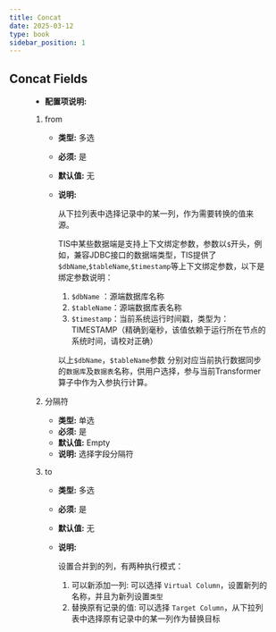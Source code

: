 ```yaml
---
title: Concat
date: 2025-03-12
type: book
sidebar_position: 1
---
```



## Concat Fields

<Figure img={require('./ConcatUDF.png')}/>

* **配置项说明:** 

<PluginFields>

1. from

	* **类型:** 多选
	* **必须:** 是
	* **默认值:** 无
	* **说明:** 

		从下拉列表中选择记录中的某一列，作为需要转换的值来源。
		
		TIS中某些数据端是支持上下文绑定参数，参数以`$`开头，例如，兼容JDBC接口的数据端类型，TIS提供了`$dbName`,`$tableName`,`$timestamp`等上下文绑定参数，以下是绑定参数说明：
		1. `$dbName` ：源端数据库名称
		2. `$tableName`：源端数据库表名称
		3. `$timestamp`：当前系统运行时间戳，类型为：TIMESTAMP（精确到毫秒，该值依赖于运行所在节点的系统时间，请校对正确）
		
		以上`$dbName`，`$tableName`参数 分别对应当前执行数据同步的`数据库`及`数据表`名称，供用户选择，参与当前Transformer算子中作为入参执行计算。

2. 分隔符

	* **类型:** 单选
	* **必须:** 是
	* **默认值:** Empty
	* **说明:** 		选择字段分隔符

3. to

	* **类型:** 多选
	* **必须:** 是
	* **默认值:** 无
	* **说明:** 

		设置合并到的列，有两种执行模式：
		 1. 可以新添加一列: 可以选择 `Virtual Column`，设置新列的名称，并且为新列设置`类型`
		 2. 替换原有记录的值: 可以选择 `Target Column`，从下拉列表中选择原有记录中的某一列作为替换目标


</PluginFields>



